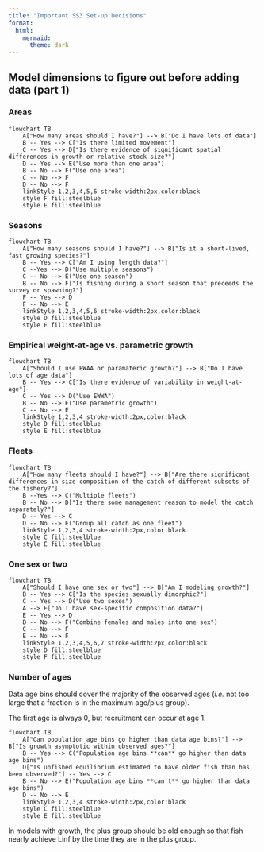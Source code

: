 ```yaml
---
title: "Important SS3 Set-up Decisions"
format: 
  html:
    mermaid: 
      theme: dark
---
```


## Model dimensions to figure out before adding data (part 1)
### Areas
```mermaid
flowchart TB
    A["How many areas should I have?"] --> B["Do I have lots of data"]
    B -- Yes --> C["Is there limited movement"]
    C -- Yes --> D["Is there evidence of significant spatial differences in growth or relative stock size?"]
    D -- Yes --> E("Use more than one area")
    B -- No --> F("Use one area")
    C -- No --> F
    D -- No --> F
    linkStyle 1,2,3,4,5,6 stroke-width:2px,color:black
    style F fill:steelblue
    style E fill:steelblue
```

### Seasons
```mermaid
flowchart TB
    A["How many seasons should I have?"] --> B["Is it a short-lived, fast growing species?"]
    B -- Yes --> C["Am I using length data?"]
    C --Yes --> D("Use multiple seasons")
    C -- No --> E("Use one season")
    B -- No --> F["Is fishing during a short season that preceeds the survey or spawning?"]
    F -- Yes --> D
    F -- No --> E
    linkStyle 1,2,3,4,5,6 stroke-width:2px,color:black
    style D fill:steelblue
    style E fill:steelblue
```

### Empirical weight-at-age vs. parametric growth
```mermaid
flowchart TB
    A["Should I use EWAA or paramateric growth?"] --> B["Do I have lots of age data"]
    B -- Yes --> C["Is there evidence of variability in weight-at-age"]
    C -- Yes --> D("Use EWWA")
    B -- No --> E("Use parametric growth")
    C -- No --> E
    linkStyle 1,2,3,4 stroke-width:2px,color:black
    style D fill:steelblue
    style E fill:steelblue
```


### Fleets
```mermaid
flowchart TB
    A["How many fleets should I have?"] --> B["Are there significant differences in size composition of the catch of different subsets of the fishery?"]
    B --Yes --> C("Multiple fleets")
    B -- No --> D["Is there some management reason to model the catch separately?"]
    D -- Yes --> C
    D -- No --> E("Group all catch as one fleet")
    linkStyle 1,2,3,4 stroke-width:2px,color:black
    style C fill:steelblue
    style E fill:steelblue
```

### One sex or two
```mermaid
flowchart TB
    A["Should I have one sex or two"] --> B["Am I modeling growth?"]
    B -- Yes --> C["Is the species sexually dimorphic?"]
    C -- Yes --> D("Use two sexes")
    A --> E["Do I have sex-specific composition data?"]
    E -- Yes --> D
    B -- No --> F("Combine females and males into one sex")
    C -- No --> F
    E -- No --> F
    linkStyle 1,2,3,4,5,6,7 stroke-width:2px,color:black
    style D fill:steelblue
    style F fill:steelblue
```


### Number of ages
Data age bins should cover the majority of the observed ages (*i.e.* not too large that a fraction is in the maximum age/plus group).

The first age is always 0, but recruitment can occur at age 1.

```mermaid
flowchart TB
    A["Can population age bins go higher than data age bins?"] --> B["Is growth asymptotic within observed ages?"]
    B -- Yes --> C("Population age bins **can** go higher than data age bins")
    D["Is unfished equilibrium estimated to have older fish than has been observed?"] -- Yes --> C
    B -- No --> E("Population age bins **can't** go higher than data age bins")
    D -- No --> E
    linkStyle 1,2,3,4 stroke-width:2px,color:black
    style C fill:steelblue
    style E fill:steelblue
```

In models with growth, the plus group should be old enough so that fish nearly achieve Linf by the time they are in the plus group.